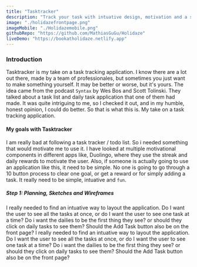 ```yaml
---
title: "Tasktracker"
description: "Track your task with intuative design, motivation and a sense of accomplishment."
image: "./holidazefrontpage.png"
imageMobile: "./Holidazemobile.png"
githubRepo: "https://github.com/MathiasGuGu/Holidaze"
liveDemo: "https://bookatholidaze.netlify.app"
---
```



### Introduction

Tasktracker is my take on a task tracking application. I know there are a lot out there, made by a team of professionales,
but sometimes you just want to make something yourself. It may be better or worse, but it's yours.
The idea came from the podcast `Syntax` by Wes Bos and Scott Tolinski. They talked about a task list and daily task application that one of them had made.
It was quite intriguing to me, so I checked it out, and in my humble, honest opinion, I could do better.
So that is what this is. My take on a task tracking application.

#### My goals with Tasktracker

I am really bad at following a task tracker / todo list. So i needed something that would motivate me to use it.
I have looked at multiple motivational components in different apps like, Duolingo, where they use the streak and daily rewards to motivate the user.
Also, if someone is actually going to use an application like this, it need to be simple.
No one is going to go through a 10 button process to clear one goal, or get a reward or for simply adding a task.
It really need to be simple, intuative and `fun`.

##### Step 1: Planning, Sketches and Wireframes

<TextSplit ltr={true}>
  I really needed to find an intuative way to layout the application. Do I want
  the user to see all the tasks at once, or do I want the user to see one task
  at a time? Do i want the dailies to be the first thing they see? or should
  they click on daily tasks to see them? Should the Add Task button also be on
  the front page?
</TextSplit>

<TextSplit ltr={false}>
  I really needed to find an intuative way to layout the application. Do I want
  the user to see all the tasks at once, or do I want the user to see one task
  at a time? Do i want the dailies to be the first thing they see? or should
  they click on daily tasks to see them? Should the Add Task button also be on
  the front page?
</TextSplit>
